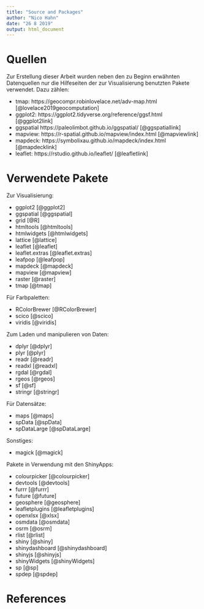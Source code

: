 ```yaml
---
title: "Source and Packages"
author: "Nico Hahn"
date: "26 8 2019"
output: html_document
---
```



# Quellen
Zur Erstellung dieser Arbeit wurden neben den zu Beginn erwähnten Datenquellen nur die Hilfeseiten der zur Visualisierung benutzten Pakete verwendet. Dazu zählen:

  * tmap: https://geocompr.robinlovelace.net/adv-map.html [@lovelace2019geocomputation]
  * ggplot2: https://ggplot2.tidyverse.org/reference/ggsf.html [@ggplot2link]
  * ggspatial https://paleolimbot.github.io/ggspatial/ [@ggspatiallink]
  * mapview: https://r-spatial.github.io/mapview/index.html [@mapviewlink]
  * mapdeck: https://symbolixau.github.io/mapdeck/index.html [@mapdecklink]
  * leaflet: https://rstudio.github.io/leaflet/ [@leafletlink]
    
# Verwendete Pakete
Zur Visualisierung:
  
  * ggplot2 [@ggplot2]
  * ggspatial [@ggspatial]
  * grid [@R]
  * htmltools [@htmltools]
  * htmlwidgets [@htmlwidgets]
  * lattice [@lattice]
  * leaflet [@leaflet]
  * leaflet.extras [@leaflet.extras]
  * leafpop [@leafpop]
  * mapdeck [@mapdeck]
  * mapview [@mapview]
  * raster [@raster]
  * tmap [@tmap]

Für Farbpaletten:

  * RColorBrewer [@RColorBrewer]
  * scico [@scico]
  * viridis [@viridis]
  
Zum Laden und manipulieren von Daten:

  * dplyr [@dplyr]
  * plyr [@plyr]
  * readr [@readr]
  * readxl [@readxl]
  * rgdal [@rgdal]
  * rgeos [@rgeos]
  * sf [@sf]
  * stringr [@stringr]

Für Datensätze:

  * maps [@maps]
  * spData [@spData]
  * spDataLarge [@spDataLarge]

Sonstiges: 

  * magick [@magick]
    
Pakete in Verwendung mit den ShinyApps:

  * colourpicker [@colourpicker]
  * devtools [@devtools]
  * furrr [@furrr]
  * future [@future]
  * geosphere [@geosphere]
  * leafletplugins [@leafletplugins]
  * openxlsx [@xlsx]
  * osmdata [@osmdata]
  * osrm [@osrm]
  * rlist [@rlist]
  * shiny [@shiny]
  * shinydashboard [@shinydashboard]
  * shinyjs [@shinyjs]
  * shinyWidgets [@shinyWidgets]
  * sp [@sp]
  * spdep [@spdep]
  
# References
    